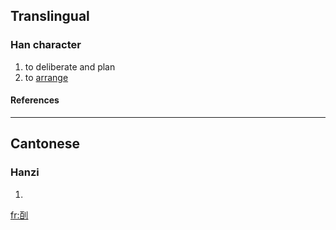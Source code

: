==Translingual==
===Han character===
{{Han char|rn=18|rad=刀|as=06|sn=8|four=|canj=一日中弓 (MALN)}}
# to deliberate and plan
# to [[arrange]]
====References====
{{Han ref|kx=0139.251|hdz=10333.030|uh=34E6|ud=13542}}

----
==Cantonese==
===Hanzi===
{{yue-hanzi|jyut=|y=bak3}}
# {{defn|Cantonese}}

[[fr:㓦]]